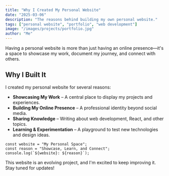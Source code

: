 ```yaml
---
title: "Why I Created My Personal Website"
date: "2025-03-06"
description: "The reasons behind building my own personal website."
tags: ["personal website", "portfolio", "web development"]
image: "/images/projects/portfolio.jpg"
author: "Me"
---
```


Having a personal website is more than just having an online presence—it's a space to showcase my work, document my journey, and connect with others.

## Why I Built It

I created my personal website for several reasons:

- **Showcasing My Work** – A central place to display my projects and experiences.
- **Building My Online Presence** – A professional identity beyond social media.
- **Sharing Knowledge** – Writing about web development, React, and other topics.
- **Learning & Experimentation** – A playground to test new technologies and design ideas.

```tsx
const website = "My Personal Space";
const reason = "Showcase, Learn, and Connect";
console.log(`${website}: ${reason}`);
```

This website is an evolving project, and I'm excited to keep improving it. Stay tuned for updates!

